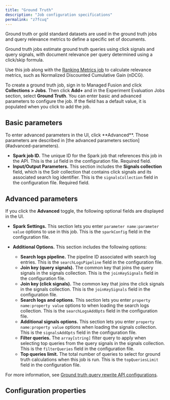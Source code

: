 ```yaml
---
title: "Ground Truth"
description: "Job configuration specifications"
permalink: "z7fcuq"
---
```


Ground truth or gold standard datasets are used in the ground truth jobs and query relevance metrics to define a specific set of documents.

Ground truth jobs estimate ground truth queries using click signals and query signals, with document relevance per query determined using a click/skip formula.

Use this job along with the [Ranking Metrics job](/managed-fusion/5.9/ufm17z/ranking-metrics-jobs) to calculate relevance metrics, such as Normalized Discounted Cumulative Gain (nDCG).

To create a ground truth job, sign in to Managed Fusion and click **Collections > Jobs**. Then click **Add+** and in the Experiment Evaluation Jobs section, select **Ground Truth**. You can enter basic and advanced parameters to configure the job. If the field has a default value, it is populated when you click to add the job.

## Basic parameters

<Note>
To enter advanced parameters in the UI, click **Advanced**. Those parameters are described in [the advanced parameters section](#advanced-parameters).
</Note>

* **Spark job ID.** The unique ID for the Spark job that references this job in the API. This is the `id` field in the configuration file. Required field.
* **Input/Output Parameters.** This section includes the **Signals collection** field, which is the Solr collection that contains click signals and its associated search log identifier. This is the `signalsCollection` field in the configuration file. Required field.

## Advanced parameters

If you click the **Advanced** toggle, the following optional fields are displayed in the UI.

* **Spark Settings.** This section lets you enter `parameter name:parameter value` options to use in this job. This is the `sparkConfig` field in the configuration file.
* **Additional Options.** This section includes the following options:

  + **Search logs pipeline.** The pipeline ID associated with search log entries. This is the `searchLogsPipeline` field in the configuration file.
  + **Join key (query signals).** The common key that joins the query signals in the signals collection. This is the `joinKeySignals` field in the configuration file.
  + **Join key (click signals).** The common key that joins the click signals in the signals collection. This is the `joinKeySignals` field in the configuration file.
  + **Search logs and options.** This section lets you enter `property name:property value` options to when loading the search logs collection. This is the `searchLogsAddOpts` field in the configuration file.
  + **Additional signals options.** This section lets you enter `property name:property value` options when loading the signals collection. This is the `signalsAddOpts` field in the configuration file.
  + **Filter queries.** The `array[string]` filter query to apply when selecting top queries from the query signals in the signals collection. This is the `filterQueries` field in the configuration file.
  + **Top queries limit.** The total number of queries to select for ground truth calculations when this job is run. This is the `topQueriesLimit` field in the configuration file.

For more information, see [Ground truth query rewrite API configurations](/managed-fusion/5.9/ixq6py/ground-truth-query-rewrite-api-configurations).

## Configuration properties


<SchemaParamFields schema={schema}/>